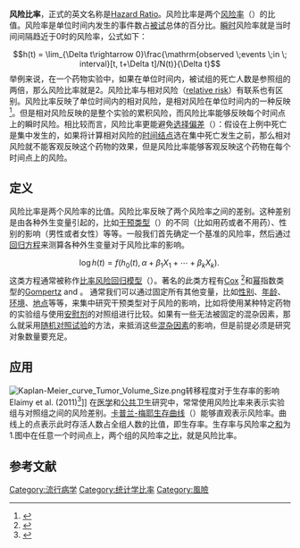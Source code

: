
'''风险比率'''，正式的英文名称是[[Hazard_Ratio|Hazard Ratio]]。风险比率是两个[[风险率|风险率]]（{{link-en|Hazard Rates|Hazard Rates}}）的比值。风险率是单位时间内发生的事件数占[[被试|被试]]总体的百分比。[[瞬时|瞬时]]风险率就是当时间间隔趋近于0时的风险率，公式如下：
::<math> h(t) = \lim_{\Delta t\rightarrow 0}\frac{\mathrm{observed \;events \;in \; interval}[t, t+\Delta t]/N(t)}{\Delta t}</math>
举例来说，在一个药物实验中，如果在单位时间内，被试组的死亡人数是参照组的两倍，那么风险比率就是2。风险比率与相对风险（[[relative_risk|relative risk]]）有联系也有区别。风险比率反映了单位时间内的相对风险，是相对风险在单位时间内的一种反映<ref>{{Cite journal|author=Spruance,S.L|title=''Hazard ratio in clinical trials''|journal=Antimicrobial Agents and Chemotherapy|year=2004|volume=48|issue=8|pages=pp. 2787-2792|url=http://aac.asm.org/content/48/8/2787.full.pdf+html|access-date=2013-08-09|archive-date=2018-08-03|archive-url=https://web.archive.org/web/20180803201030/http://aac.asm.org/content/48/8/2787.full.pdf+html|dead-url=no}}</ref>。但是相对风险反映的是整个实验的累积风险，而风险比率能够反映每个时间点上的瞬时风险。相比较而言，风险比率更能避免[[选择偏差|选择偏差]]（{{link-en|Selection bias|selection bias}}）：假设在上例中死亡是集中发生的，如果将计算相对风险的[[时间结点|时间结点]]选在集中死亡发生之前，那么相对风险就不能客观反映这个药物的效果，但是风险比率能够客观反映这个药物在每个时间点上的风险。

==定义==
风险比率是两个风险率的比值。风险比率反映了两个风险率之间的差别。这种差别是由各种外生变量引起的，比如[[干预类型|干预类型]]（{{link-en|treatment|treatment}}）的不同（比如用药或者不用药）、性别的影响（男性或者女性）等等。一般我们首先确定一个基准的风险率，然后通过[[回归方程|回归方程]]来测算各种外生变量对于风险比率的影响。
::<math>\log h(t) = f(h_0(t),\alpha + \beta_1 X_1 + \cdots + \beta_k X_k).\,</math>
这类方程通常被称作[[比率风险回归模型|比率风险回归模型]]（{{link-en|proportional hazards regression model|Proportional hazards models}}）。著名的此类方程有[[Cox|Cox]] {{link-en|semiparametric proportional hazards model|Proportional hazards models}} <ref name=Cox>{{cite journal|last=Cox|first=D. R.|title=Regression-Models and Life-Tables|journal=Journal of the Royal Statistical Society|year=1972|volume=34|series=B (Methodological)|issue=2|pages=187–220|url=http://hydra.usc.edu/pm518b/literature/cox-72.pdf|accessdate=5 December 2012|deadurl=yes|archiveurl=https://web.archive.org/web/20130620214140/http://hydra.usc.edu/pm518b/literature/cox-72.pdf|archivedate=2013-06-20}}</ref>和[[幂|幂]]指数类型的[[Gompertz|Gompertz]] and {{link-en|Weibull|Waloddi Weibull}} {{link-en|parametric model|Parametric model}}。
通常我们可以通过固定所有其他变量，比如[[性别|性别]]、[[年龄|年龄]]、[[环境|环境]]、[[地点|地点]]等等，来集中研究干预类型对于风险的影响，比如将使用某种特定药物的实验组与使用[[安慰剂|安慰剂]]的对照组进行比较。如果有一些无法被固定的混杂因素，那么就采用[[随机对照试验|随机对照试验]]的方法，来抵消这些[[混杂因素|混杂因素]]的影响，但是前提必须是研究对象数量要充足。

==应用==
[[File:Kaplan-Meier_curve_Tumor_Volume_Size.png|thumb]]转移程度对于生存率的影响 Elaimy et al. (2011)<ref name=Elaimy>{{cite journal|last=Elaimy|first=Ameer|coauthors=Alexander R Mackay, Wayne T Lamoreaux, Robert K Fairbanks, John J Demakas, Barton S Cooke, Benjamin J Peressini, John T Holbrook, Christopher M Lee|title=Multimodality treatment of brain metastases: an institutional survival analysis of 275 patients|journal=World Journal of Surgical Oncology|date=5 July 2011|volume=9|issue=69|doi=10.1186/1477-7819-9-69|url=http://www.wjso.com/content/9/1/69|11=|access-date=2013-08-09|archive-date=2014-02-27|archive-url=https://web.archive.org/web/20140227073512/http://www.wjso.com/content/9/1/69/|dead-url=no}}</ref>]]
在[[医学|医学]]和[[公共卫生|公共卫生]]研究中，常常使用风险比率来表示实验组与对照组之间的风险差别。[[卡普兰-梅耶生存曲线|卡普兰-梅耶生存曲线]]（{{link-en|Kaplan-Meier curve|Kaplan–Meier estimator}}）能够直观表示风险率。曲线上的点表示此时存活人数占全组人数的比值，即生存率。生存率与风险率之[[和|和]]为1.图中在任意一个时间点上，两个组的风险率之[[比|比]]，就是风险比率。

==参考文献==
{{reflist}}

[[Category:流行病学|Category:流行病学]]
[[Category:统计学比率|Category:统计学比率]]
[[Category:風險|Category:風險]]